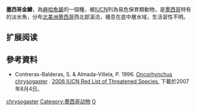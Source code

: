 {{NoteTA|G1=LS}}
{{Speciesbox
| name = 墨西哥金鱒
| image = 
| image_width = 250px
| status = VU
| status_system = IUCN3.1
| genus = Oncorhynchus
| species = chrysogaster
| authority = Needham & Gard, 1964
| synonyms = 
}}

'''墨西哥金鱒'''，為[[麻哈魚屬|麻哈魚屬]]的一個種，被[[IUCN|IUCN]]列為易危保育類動物，是[[墨西哥|墨西哥]]特有的淡水魚，分布[[北美洲|北美洲]][[墨西哥|墨西哥]]西北部溪流，棲息在底中層水域，生活習性不明。

== 扩展阅读 ==
{{refbegin}}
{{wikispecies-inline|Oncorhynchus chrysogaste}}
{{refend}}

==參考資料==
* Contreras-Balderas, S. & Almada-Villela, P. 1996.  [http://www.iucnredlist.org/search/details.php/15317/all Oncorhynchus chrysogaster] {{Wayback|url=http://www.iucnredlist.org/search/details.php/15317/all |date=20070930181346 }}. [http://www.iucnredlist.org 2006 IUCN Red List of Threatened Species.] {{WebCite|url=https://www.webcitation.org/6IuYnscCO?url=http://www.iucnredlist.org/ |date=20130816083955 |dateformat=iso }} 下載於2007年8月4日。
{{Taxonbar|from=Q3235091}}

[[Category:麻哈魚屬|chrysogaster]]
[[Category:墨西哥动物|Category:墨西哥动物]]
[[Category:1964年描述的鱼类|O]]